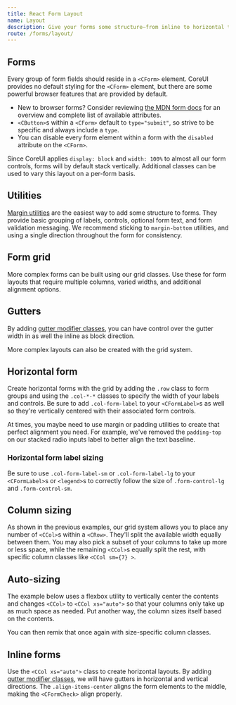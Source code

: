 ```yaml
---
title: React Form Layout
name: Layout
description: Give your forms some structure—from inline to horizontal to custom grid implementations—with our form layout options.
route: /forms/layout/
---
```


## Forms

Every group of form fields should reside in a `<CForm>` element. CoreUI provides no default styling for the `<CForm>` element, but there are some powerful browser features that are provided by default.

- New to browser forms? Consider reviewing [the MDN form docs](https://developer.mozilla.org/en-US/docs/Web/HTML/Element/form) for an overview and complete list of available attributes.
- `<CButton>`s within a `<CForm>` default to `type="submit"`, so strive to be specific and always include a `type`.
- You can disable every form element within a form with the `disabled` attribute on the `<CForm>`.

Since CoreUI applies `display: block` and `width: 100%` to almost all our form controls, forms will by default stack vertically. Additional classes can be used to vary this layout on a per-form basis.

## Utilities

[Margin utilities](https://coreui.io/bootstrap/docs/utilities/spacing/) are the easiest way to add some structure to forms. They provide basic grouping of labels, controls, optional form text, and form validation messaging. We recommend sticking to `margin-bottom` utilities, and using a single direction throughout the form for consistency.

## Form grid

More complex forms can be built using our grid classes. Use these for form layouts that require multiple columns, varied widths, and additional alignment options.

<ExampleSnippet component="LayoutFormGridExample" componentName="React Form Layout" />

## Gutters

By adding [gutter modifier classes](https://coreui.io/bootstrap/docs/layout/gutters/), you can have control over the gutter width in as well the inline as block direction.

<ExampleSnippet component="LayoutGuttersExample" componentName="React Form Layout" />

More complex layouts can also be created with the grid system.

<ExampleSnippet component="LayoutGutters2Example" componentName="React Form Layout" />

## Horizontal form

Create horizontal forms with the grid by adding the `.row` class to form groups and using the `.col-*-*` classes to specify the width of your labels and controls. Be sure to add `.col-form-label` to your `<CFormLabel>`s as well so they're vertically centered with their associated form controls.

At times, you maybe need to use margin or padding utilities to create that perfect alignment you need. For example, we've removed the `padding-top` on our stacked radio inputs label to better align the text baseline.

<ExampleSnippet component="LayoutHorizontalFormExample" componentName="React Form Layout" />

### Horizontal form label sizing

Be sure to use `.col-form-label-sm` or `.col-form-label-lg` to your `<CFormLabel>`s or `<legend>`s to correctly follow the size of `.form-control-lg` and `.form-control-sm`.

<ExampleSnippet component="LayoutHorizontalFormLabelSizingExample" componentName="React Form Layout" />

## Column sizing

As shown in the previous examples, our grid system allows you to place any number of `<CCol>`s within a `<CRow>`. They'll split the available width equally between them. You may also pick a subset of your columns to take up more or less space, while the remaining `<CCol>`s equally split the rest, with specific column classes like `<CCol sm={7} >`.

<ExampleSnippet component="LayoutColumnSizingExample" componentName="React Form Layout" />

## Auto-sizing

The example below uses a flexbox utility to vertically center the contents and changes `<CCol>` to `<CCol xs="auto">` so that your columns only take up as much space as needed. Put another way, the column sizes itself based on the contents.

<ExampleSnippet component="LayoutAutoSizingExample" componentName="React Form Layout" />

You can then remix that once again with size-specific column classes.

<ExampleSnippet component="LayoutAutoSizing2Example" componentName="React Form Layout" />

## Inline forms

Use the `<CCol xs="auto">` class to create horizontal layouts. By adding [gutter modifier classes](https://coreui.io/bootstrap/docs/layout/gutters/), we will have gutters in horizontal and vertical directions. The `.align-items-center` aligns the form elements to the middle, making the `<CFormCheck>` align properly.

<ExampleSnippet component="LayoutInlineFormsExample" componentName="React Form Layout" />
